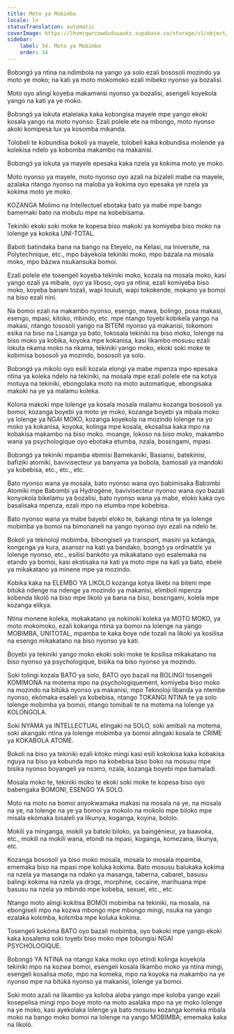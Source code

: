 ```yaml
---
title: Moto ya Mobimba
locale: ln
statusTranslation: automatic
coverImage: https://lhvmrqwrcowdvduuaukz.supabase.co/storage/v1/object/public/strapi-uploads/small_cover-educacion-fundamental.webp-2d51a7828a2b1309555be27f7e2a61a0.webp
sidebar:
    label: 34. Moto ya Mobimba
    order: 34
---
```

Bobɔngɔ́ ya ntina na ndimbola na yango ya solo ezali bososoli mozindo ya moto ye moko; na kati ya moto mokomoko ezali mibeko nyonso ya bozalisi.

Moto oyo alingi koyeba makamwisi nyonso ya bozalisi, asengeli koyekola yango na kati ya ye moko.

Bobɔngɔ́ ya lokuta etalelaka kaka kobɔngisa mayele mpe yango ekoki kosala yango na moto nyonso. Ezali polele ete na mbongo, moto nyonso akoki komipesa lux ya kosomba mikanda.

Tolobeli te kobundisa bokoli ya mayele, tolobeli kaka kobundisa molende ya kolekisa ndelo ya kobomba makambo na makanisi.

Bobɔngɔ́ ya lokuta ya mayele epesaka kaka nzela ya kokima moto ye moko.

Moto nyonso ya mayele, moto nyonso oyo azali na bizaleli mabe na mayele, azalaka ntango nyonso na maloba ya kokima oyo epesaka ye nzela ya kokima moto ye moko.

KOZANGA Molimo na Intellectuel ebotaka bato ya mabe mpe bango bamemaki bato na mobulu mpe na kobebisama.

Tekiniki ekoki soki moke te kopesa biso makoki ya komiyeba biso moko na lolenge ya kokoka UNÍ-TOTAL.

Baboti batindaka bana na bango na Eteyelo, na Kelasi, na Iniversite, na Polytechnique, etc., mpo báyekola tekiniki moko, mpo bázala na mosala moko, mpo bázwa nsukansuka bomoi.

Ezali polele ete tosengeli koyeba tekiniki moko, kozala na mosala moko, kasi yango ezali ya mibale, oyo ya liboso, oyo ya ntina, ezali komiyeba biso moko, koyeba banani tozali, wapi touiuti, wapi tokokende, mokano ya bomoi na biso ezali nini.

Na bomoi ezali na makambo nyonso, esengo, mawa, bolingo, posa makasi, esengo, mpasi, kitoko, mbindo, etc. mpe ntango toyebi kobikela yango na makasi, ntango tososoli yango na BITENI nyonso ya makanisi, tokomoni esika na biso na Lisanga ya bato, tokosala tekiniki na biso moko, lolenge na biso moko ya kobika, koyoka mpe kokanisa, kasi likambo mosusu ezali lokuta nkama moko na nkama, tekiniki yango moko, ekoki soki moke te kobimisa bososoli ya mozindo, bososoli ya solo.

Bobɔngɔ́ ya mikolo oyo esili kozala elongi ya mabe mpenza mpo epesaka ntina ya koleka ndelo na tekiniki, na mosala mpe ezali polele ete na kotya motuya na tekiniki, ebongolaka moto na moto automatique, ebongisaka makoki na ye ya malamu koleka.

Kolona makoki mpe lolenge ya kosala mosala malamu kozanga bososoli ya bomoi, kozanga boyebi ya moto ye moko, kozanga boyebi ya mbala moko ya lolenge ya NGAI MOKO, kozanga koyekola na mozindo lolenge na yo moko ya kokanisa, koyoka, kolinga mpe kosala, ekosalisa kaka mpo na kobakisa makambo na biso moko. moange, lokoso na biso moko, makambo wana ya psychologique oyo ebotaka etumba, nzala, bosɛngami, mpasi.

Bobɔngɔ́ ya tekiniki mpamba ebimisi Bamekaniki, Basiansi, batekinisi, bafiziki atomiki, bavivisecteur ya banyama ya bobola, bamosali ya mandoki ya kobebisa, etc., etc., etc.

Bato nyonso wana ya mosala, bato nyonso wana oyo babimisaka Babɔmbi Atomiki mpe Babɔmbi ya Hydrogène, bavivisecteur nyonso wana oyo bazali konyokola bikelamu ya bozalisi, bato nyonso wana ya mabe, eloko kaka oyo basalisaka mpenza, ezali mpo na etumba mpe kobebisa.

Bato nyonso wana ya mabe bayebi eloko te, bakangi ntina te ya lolenge mobimba ya bomoi na bimonaneli na yango nyonso oyo ezali na ndelo te.

Bokoli ya teknoloji mobimba, bibongiseli ya transport, masini ya kotánga, kongɛnga ya kura, asansɛr na kati ya bandako, bɔɔngɔ́ ya ordinatɛ́lɛ ya lolenge nyonso, etc., esilisi bankóto ya mikakatano oyo esalemaka na etando ya bomoi, kasi ekɔtisaka na kati ya moto mpe na kati ya bato, ebele ya mikakatano ya minene mpe ya mozindo.

Kobika kaka na ELEMBO YA LIKOLO kozanga kotya likebi na biteni mpe bitúká ndenge na ndenge ya mozindo ya makanisi, elimboli mpenza kobenda likoló na biso mpe likoló ya bana na biso, bosɛngami, kolela mpe kozanga elikya.

Ntina monene koleka, mokakatano ya nokinoki koleka ya MOTO MOKO, ya moto mokomoko, ezali kokanga ntina ya bomoi na lolenge na yango MOBIMBA, UNITOTAL, mpamba te kaka boye nde tozali na likoki ya kosilisa na esengo mikakatano na biso nyonso ya kati.

Boyebi ya tekiniki yango moko ekoki soki moke te kosilisa mikakatano na biso nyonso ya psychologique, bisika na biso nyonso ya mozindo.

Soki tolingi kozala BATO ya solo, BATO oyo bazali na BOLINGI tosengeli KOMIMONA na motema mpo na psychologiquement, komiyeba biso moko na mozindo na bitúká nyonso ya makanisi, mpo Teknoloji libanda ya ntembe nyonso, ekómaka esaleli ya kobebisa, ntango TOKANGI NTINA te ya solo lolenge mobimba ya bomoi, ntango tomibali te na motema na lolenge ya KOLONGOLA.

Soki NYAMA ya INTELLECTUAL elingaki na SOLO, soki amibali na motema, soki akangaki ntina ya lolenge mobimba ya bomoi alingaki kosala te CRIME ya KOKABOLA ATOME.

Bokoli na biso ya tekiniki ezali kitoko mingi kasi esili kokokisa kaka kobakisa nguya na biso ya kobunda mpo na kobebisa biso boko na mosusu mpe bisika nyonso boyangeli ya nsɔmɔ, nzala, kozanga boyebi mpe bamaladi.

Mosala moko te, tekiniki moko te ekoki soki moke te kopesa biso oyo babengaka BOMONI, ESENGO YA SOLO.

Moto na moto na bomoi anyokwamaka makasi na mosala na ye, na mosala na ye, na lolenge na ye ya bomoi ya mokolo na mokolo mpe biloko mpe misala ekómaka bisaleli ya likunya, koganga, koyina, bololo.

Mokili ya minganga, mokili ya batɛki biloko, ya baingénieur, ya baavoka, etc., mokili na mokili wana, etondi na mpasi, koganga, komezana, likunya, etc.

Kozanga bososoli ya biso moko mosala, mosala to mosala mpamba, ememaka biso na mpasi mpe koluka kokima. Bato mosusu balukaka kokima na nzela ya masanga na ndako ya masanga, taberna, cabaret, basusu balingi kokima na nzela ya drɔgɛ, morphine, cocaïne, marihuana mpe basusu na nzela ya mbindo mpe kobeba, sexuel, etc., etc.

Ntango moto alingi kokitisa BOMOI mobimba na tekiniki, na mosala, na ebongiseli mpo na kozwa mbongo mpe mbongo mingi, nsuka na yango ezalaka kolɛmba, kolɛmba mpe koluka kokima.

Tosengeli kokóma BATO oyo bazali mobimba, oyo bakoki mpe yango ekoki kaka kosalema soki toyebi biso moko mpe tobungisi NGAI PSYCHOLOGIQUE.

Bobɔngɔ́ YA NTINA na ntango kaka moko oyo etindi kolinga koyekola tekiniki mpo na kozwa bomoi, esengeli kosala likambo moko ya ntina mingi, esengeli kosalisa moto, mpo na komeka, mpo na koyoka na makambo na ye nyonso mpe na bitúká nyonso ya makanisi, lolenge ya bomoi.

Soki moto azali na likambo ya koloba aloba yango mpe koloba yango ezali kosepelisa mingi mpo boye moto na moto asalaka mpo na ye moko lolenge na ye moko, kasi ayekolaka lolenge ya bato mosusu kozanga komeka mbala moko na bango moko bomoi na lolenge na yango MOBIMBA; ememaka kaka na likoló.

